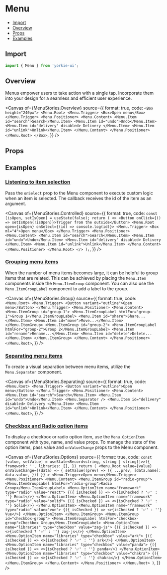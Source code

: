 # Menu


<Meta of={MenuStories} />

- [Import](#import)
- [Overview](#overview)
- [Props](#props)
- [Examples](#examples)

## Import

```jsx
import { Menu } from 'yorkie-ui';
```

## Overview

Menus empower users to take action with a single tap. Incorporate them into your design for a seamless and efficient user experience.

<Canvas
  of={MenuStories.Overview}
  source={{
    format: true,
    code: `
      <Box height="240px">
        <Menu.Root>
          <Menu.Trigger>
            <Box>Open menu</Box>
          </Menu.Trigger>
          <Menu.Positioner>
            <Menu.Content>
              <Menu.Item id="search">Search</Menu.Item>
              <Menu.Item id="undo">Undo</Menu.Item>
              <Menu.Item id="delivery" disabled>
                Delivery
              </Menu.Item>
              <Menu.Item id="unlink">Unlink</Menu.Item>
            </Menu.Content>
          </Menu.Positioner>
        </Menu.Root>
      </Box>
    `,
  }}
/>

## Props

<Controls />

## Examples

### [Listening to item selection](#controlled-menu)

Pass the `onSelect` prop to the Menu component to execute custom logic when an item is selected. The callback receives the id of the item as an argument.

<Canvas
  of={MenuStories.Controlled}
  source={{
    format: true,
    code: `
      const [isOpen, setIsOpen] = useState(false);
      return (
        <>
          <Button onClick={() => setIsOpen(!isOpen)}>Trigger from the outside</Button>
          <Menu.Root open={isOpen} onSelect={(id) => console.log(id)}>
            <Menu.Trigger>
              <Box ml="4">Open menu</Box>
            </Menu.Trigger>
            <Menu.Positioner>
              <Menu.Content>
                <Menu.Item id="search">Search</Menu.Item>
                <Menu.Item id="undo">Undo</Menu.Item>
                <Menu.Item id="delivery" disabled>
                  Delivery
                </Menu.Item>
                <Menu.Item id="unlink">Unlink</Menu.Item>
              </Menu.Content>
            </Menu.Positioner>
          </Menu.Root>
        </>
      );
    `,
  }}
/>

### [Grouping menu items](#group-menu)

When the number of menu items becomes large, it can be helpful to group items that are related. This can be achieved by placing the `Menu.Item` components inside the `Menu.ItemGroup` component.
You can also use the `Menu.ItemGroupLabel` component to add a label to the group.

<Canvas
  of={MenuStories.Group}
  source={{
    format: true,
    code: `
      <Menu.Root>
        <Menu.Trigger>
          <Button variant="outline">Open menu</Button>
        </Menu.Trigger>
        <Menu.Positioner>
          <Menu.Content>
            <Menu.ItemGroup id="group-1">
              <Menu.ItemGroupLabel htmlFor="group-1">Group 1</Menu.ItemGroupLabel>
              <Menu.Item id="share">Share...</Menu.Item>
              <Menu.Item id="move">Move...</Menu.Item>
            </Menu.ItemGroup>
            <Menu.ItemGroup id="group-2">
              <Menu.ItemGroupLabel htmlFor="group-2">Group 2</Menu.ItemGroupLabel>
              <Menu.Item id="rename">Rename...</Menu.Item>
              <Menu.Item id="delete">Delete...</Menu.Item>
            </Menu.ItemGroup>
          </Menu.Content>
        </Menu.Positioner>
      </Menu.Root>
    `,
  }}
/>

### [Separating menu items](#separating-menu)

To create a visual separation between menu items, utilize the `Menu.Separator` component.

<Canvas
  of={MenuStories.Separating}
  source={{
    format: true,
    code: `
      <Menu.Root>
        <Menu.Trigger>
          <Button variant="outline">Open menu</Button>
        </Menu.Trigger>
        <Menu.Positioner>
          <Menu.Content>
            <Menu.Item id="search">Search</Menu.Item>
            <Menu.Item id="undo">Undo</Menu.Item>
            <Menu.Separator />
            <Menu.Item id="delivery" disabled>
              Delivery
            </Menu.Item>
            <Menu.Item id="unlink">Unlink</Menu.Item>
          </Menu.Content>
        </Menu.Positioner>
      </Menu.Root>
    `,
  }}
/>

### [Checkbox and Radio option items](#options-menu)

To display a checkbox or radio option item, use the `Menu.OptionItem` component with type, name, and value props.
To manage the state of the option items, pass value and `onValueChange` props to the Menu component.

<Canvas
  of={MenuStories.Options}
  source={{
    format: true,
    code: `
      const [value, setValue] = useState<Record<string, string | string[]>>({
        framework: '',
        libraries: [],
      })
      return (
        <Menu.Root
          value={value}
          onValueChange={(data) => {
            setValue((prev) => ({
              ...prev,
              [data.name]: data.value,
            }))
          }}
        >
          <Menu.Trigger>Open menu</Menu.Trigger>
          <Menu.Positioner>
            <Menu.Content>
              <Menu.ItemGroup id="radio-group">
                <Menu.ItemGroupLabel htmlFor="radio-group">Radio Group</Menu.ItemGroupLabel>
                <Menu.OptionItem name="framework" type="radio" value="react">
                  {({ isChecked }) => <>{isChecked ? '✅' : ''} React</>}
                </Menu.OptionItem>
                <Menu.OptionItem name="framework" type="radio" value="solid">
                  {({ isChecked }) => <>{isChecked ? '✅' : ''} Solid</>}
                </Menu.OptionItem>
                <Menu.OptionItem name="framework" type="radio" value="vue">
                  {({ isChecked }) => <>{isChecked ? '✅' : ''} Vue</>}
                </Menu.OptionItem>
              </Menu.ItemGroup>
              <Menu.ItemGroup id="checkbox-group">
                <Menu.ItemGroupLabel htmlFor="checkbox-group">Checkbox Group</Menu.ItemGroupLabel>
                <Menu.OptionItem name="libraries" type="checkbox" value="zag-js">
                  {({ isChecked }) => <>{isChecked ? '✅' : ''} zag-js</>}
                </Menu.OptionItem>
                <Menu.OptionItem name="libraries" type="checkbox" value="ark">
                  {({ isChecked }) => <>{isChecked ? '✅' : ''} ark</>}
                </Menu.OptionItem>
                <Menu.OptionItem name="libraries" type="checkbox" value="panda">
                  {({ isChecked }) => <>{isChecked ? '✅' : ''} panda</>}
                </Menu.OptionItem>
                <Menu.OptionItem name="libraries" type="checkbox" value="chakra">
                  {({ isChecked }) => <>{isChecked ? '✅' : ''} chakra</>}
                </Menu.OptionItem>
              </Menu.ItemGroup>
            </Menu.Content>
          </Menu.Positioner>
        </Menu.Root>
      )
    `,
  }}
/>
